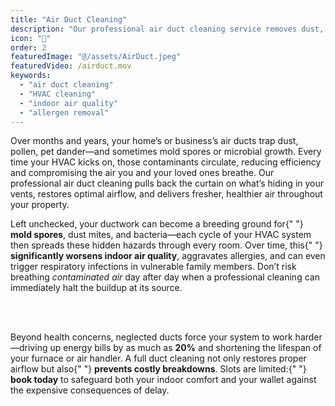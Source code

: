 ```yaml
---
title: "Air Duct Cleaning"
description: "Our professional air duct cleaning service removes dust, pet dander, pollen, mold spores, and microbial contaminants from your HVAC system, dramatically improving indoor air quality and reducing allergy and asthma triggers. By clearing blockages and debris, it enhances airflow and system efficiency—potentially lowering energy consumption by up to 20%—and extends the lifespan of your HVAC equipment. Additionally, clean ducts eliminate musty odors and decrease dust accumulation throughout your home, resulting in a fresher, healthier living environment."
icon: "💨"
order: 2
featuredImage: "@/assets/AirDuct.jpeg"
featuredVideo: /airduct.mov
keywords:
  - "air duct cleaning"
  - "HVAC cleaning"
  - "indoor air quality"
  - "allergen removal"
---
```



<Section variant="imageCol3" childSlotClass="flex lg:flex-row-reverse">
  <Section variant="textCol">
    <Section
      variant="headAndP"
      heading={[{ text: "What Is Air Duct Cleaning?", tagName: "h4" }]}
    >
      <p>
        Over months and years, your home’s or business’s air ducts trap dust,
        pollen, pet dander—and sometimes mold spores or microbial growth. Every
        time your HVAC kicks on, those contaminants circulate, reducing
        efficiency and compromising the air you and your loved ones breathe. Our
        professional air duct cleaning pulls back the curtain on what’s hiding
        in your vents, restores optimal airflow, and delivers fresher, healthier
        air throughout your property.
      </p>
    </Section>
    <Section
      variant="headAndP"
      heading={[
        { text: "Why You Can’t Wait to Clean Your Air Ducts", tagName: "h4" },
      ]}
    >
      <p>
        Left unchecked, your ductwork can become a breeding ground for{" "}
        <strong>mold spores</strong>, dust mites, and bacteria—each cycle of
        your HVAC system then spreads these hidden hazards through every room.
        Over time, this{" "}
        <strong>significantly worsens indoor air quality</strong>, aggravates
        allergies, and can even trigger respiratory infections in vulnerable
        family members. Don’t risk breathing <em>contaminated air</em> day after
        day when a professional cleaning can immediately halt the buildup at its
        source.
      </p>
      <br></br>
      <p>
        Beyond health concerns, neglected ducts force your system to work
        harder—driving up energy bills by as much as <strong>20%</strong> and
        shortening the lifespan of your furnace or air handler. A full duct
        cleaning not only restores proper airflow but also{" "}
        <strong>prevents costly breakdowns</strong>. Slots are limited:{" "}
        <strong>book today</strong> to safeguard both your indoor comfort and
        your wallet against the expensive consequences of delay.
      </p>
    </Section>
  </Section>

 <Section variant="contentImgSec">
  <VideoWithFallback
    featuredVideo={featuredVideo}
    poster={ImagePoster}
    altText={"David cleaning a couch"}
    className="mx-auto"
  />
</Section>
</Section>
